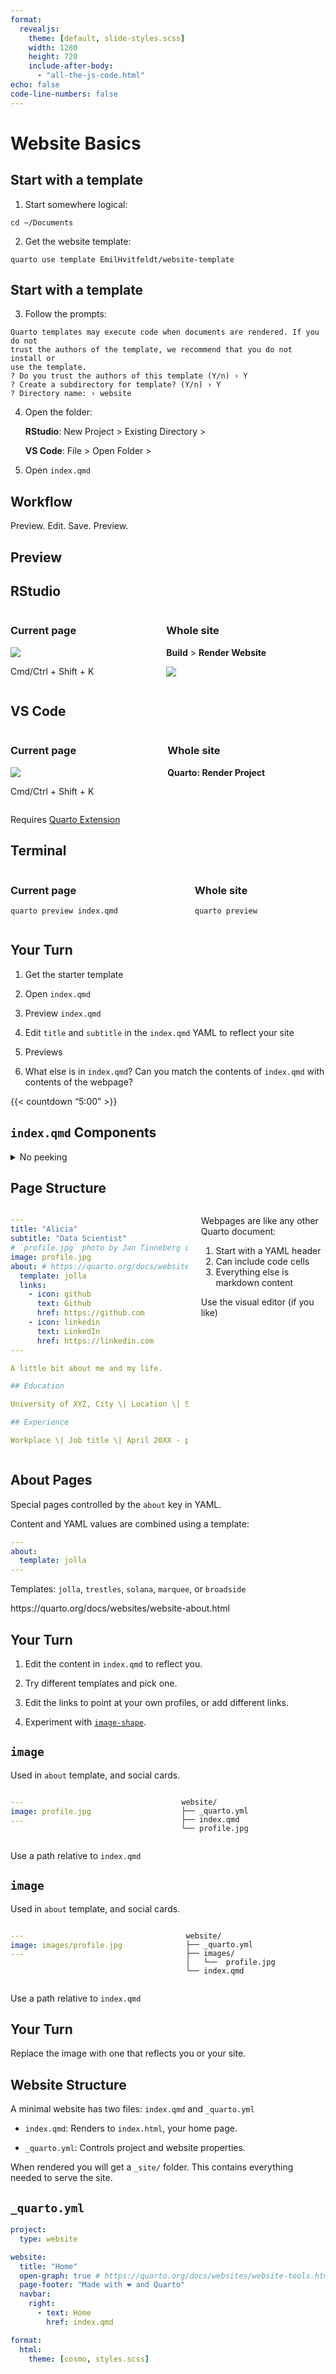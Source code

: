 ```yaml
---
format:
  revealjs: 
    theme: [default, slide-styles.scss]
    width: 1280
    height: 720
    include-after-body: 
      - "all-the-js-code.html"
echo: false
code-line-numbers: false
---
```


# Website Basics

## Start with a template

1.  Start somewhere logical:

``` .default
cd ~/Documents
```

2.  Get the website template:

``` .default

quarto use template EmilHvitfeldt/website-template
```

## Start with a template

3.  Follow the prompts:

``` .default
Quarto templates may execute code when documents are rendered. If you do not 
trust the authors of the template, we recommend that you do not install or 
use the template.
? Do you trust the authors of this template (Y/n) › Y
? Create a subdirectory for template? (Y/n) › Y
? Directory name: › website
```

4.  Open the folder:

    **RStudio**: New Project \> Existing Directory \>

    **VS Code**: File \> Open Folder \>

5.  Open `index.qmd`

## Workflow

::: r-fit-text
Preview. Edit. Save. Preview.
:::

## Preview

:::::::::::: panel-tabset
## RStudio

::::: columns
::: column
### Current page

![](images/basics-rstudio-render.png){style="margin-bottom: 0px"}

Cmd/Ctrl + Shift + K
:::

::: column
### Whole site

**Build** \> **Render Website**

![](images/basics-rstudio-render-website.png)
:::
:::::

## VS Code

::::: columns
::: column
### Current page

![](images/basics-vscode-preview.png){style="margin-bottom: 0px"}

Cmd/Ctrl + Shift + K
:::

::: column
### Whole site

**Quarto: Render Project**
:::
:::::

Requires [Quarto Extension](https://marketplace.visualstudio.com/items?itemName=quarto.quarto)

## Terminal

::::: columns
::: column
### Current page

``` .default
quarto preview index.qmd
```
:::

::: column
### Whole site

``` .default
quarto preview 
```
:::
:::::
::::::::::::

## Your Turn {.exercise}

1.  Get the starter template

2.  Open `index.qmd`

3.  Preview `index.qmd`

4.  Edit `title` and `subtitle` in the `index.qmd` YAML to reflect your site

5.  Previews

6.  What else is in `index.qmd`? Can you match the contents of `index.qmd` with contents of the webpage?

{{< countdown "5:00" >}}

## `index.qmd` Components {.scrollable}

<details>

<summary>No peeking</summary>

![](images/basics-index.jpg)

</details>

## Page Structure

::::: columns
::: column
``` .yaml
---
title: "Alicia"
subtitle: "Data Scientist"
# `profile.jpg` photo by Jan Tinneberg on https://unsplash.com
image: profile.jpg
about: # https://quarto.org/docs/websites/website-about.html
  template: jolla
  links:
    - icon: github
      text: Github
      href: https://github.com
    - icon: linkedin
      text: LinkedIn
      href: https://linkedin.com
---

A little bit about me and my life.

## Education

University of XYZ, City \| Location \| Sept 20XX - June 20XX

## Experience

Workplace \| Job title \| April 20XX - present
```
:::

::: column
Webpages are like any other Quarto document:

1.  Start with a YAML header
2.  Can include code cells
3.  Everything else is markdown content

Use the visual editor (if you like)
:::
:::::

## About Pages

Special pages controlled by the `about` key in YAML.

Content and YAML values are combined using a template:

``` yaml
---
about:
  template: jolla
---
```

Templates: `jolla`, `trestles`, `solana`, `marquee`, or `broadside`

::: footer
https://quarto.org/docs/websites/website-about.html
:::

## Your Turn {.exercise}

1.  Edit the content in `index.qmd` to reflect you.

2.  Try different templates and pick one.

3.  Edit the links to point at your own profiles, or add different links.

4.  Experiment with [`image-shape`](https://quarto.org/docs/websites/website-about.html#image).

## `image`

Used in `about` template, and social cards.

::::: columns
::: column
``` .yaml
---
image: profile.jpg
---
```
:::

::: column
```         
website/
├── _quarto.yml
├── index.qmd
└── profile.jpg
```
:::
:::::

Use a path relative to `index.qmd`

## `image`

Used in `about` template, and social cards.

::::: columns
::: column
``` .yaml
---
image: images/profile.jpg
---
```
:::

::: column
```         
website/
├── _quarto.yml
├── images/
│   └──  profile.jpg
└── index.qmd
```
:::
:::::

Use a path relative to `index.qmd`

## Your Turn {.exercise}

Replace the image with one that reflects you or your site.

## Website Structure

A minimal website has two files: `index.qmd` and `_quarto.yml`

* `index.qmd`: Renders to `index.html`, your home page.

* `_quarto.yml`: Controls project and website properties.

When rendered you will get a  `_site/` folder. This contains everything needed to serve the site.

## `_quarto.yml` {.scrollable}

```.yaml
project:
  type: website

website:
  title: "Home"
  open-graph: true # https://quarto.org/docs/websites/website-tools.html#open-graph
  page-footer: "Made with ❤️ and Quarto"
  navbar:
    right:
      - text: Home
        href: index.qmd

format:
  html:
    theme: [cosmo, styles.scss]
```
